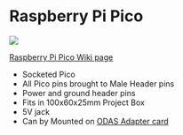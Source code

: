 = Raspberry Pi Pico =

<img src="http://land-boards.com/blwiki/images/6/68/Pico_Plastic_Box_P18136_720px.jpg"></img>

[http://land-boards.com/blwiki/index.php?title=Raspberry_Pi_Pico Raspberry Pi Pico Wiki page]

* Socketed Pico
* All Pico pins brought to Male Header pins
* Power and ground header pins
* Fits in 100x60x25mm Project Box
* 5V jack
* Can by Mounted on [http://land-boards.com/blwiki/index.php?title=CARRIER95TO49MM ODAS Adapter card]
